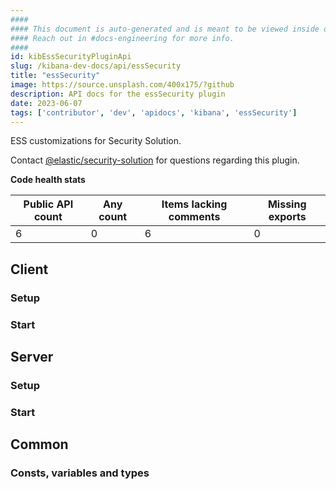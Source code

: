 ```yaml
---
####
#### This document is auto-generated and is meant to be viewed inside our experimental, new docs system.
#### Reach out in #docs-engineering for more info.
####
id: kibEssSecurityPluginApi
slug: /kibana-dev-docs/api/essSecurity
title: "essSecurity"
image: https://source.unsplash.com/400x175/?github
description: API docs for the essSecurity plugin
date: 2023-06-07
tags: ['contributor', 'dev', 'apidocs', 'kibana', 'essSecurity']
---
```


ESS customizations for Security Solution.

Contact [@elastic/security-solution](https://github.com/orgs/elastic/teams/security-solution) for questions regarding this plugin.

**Code health stats**

| Public API count  | Any count | Items lacking comments | Missing exports |
|-------------------|-----------|------------------------|-----------------|
| 6 | 0 | 6 | 0 |

## Client

### Setup
<DocDefinitionList data={[essSecurityObj.client.setup]}/>

### Start
<DocDefinitionList data={[essSecurityObj.client.start]}/>

## Server

### Setup
<DocDefinitionList data={[essSecurityObj.server.setup]}/>

### Start
<DocDefinitionList data={[essSecurityObj.server.start]}/>

## Common

### Consts, variables and types
<DocDefinitionList data={essSecurityObj.common.misc}/>

